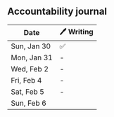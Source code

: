 ## Accountability journal

| Date        | 🖊 Writing |
| ----------- | --------- |
| Sun, Jan 30 | ✅         |
| Mon, Jan 31 | -         |
| Wed, Feb 2  | -         |
| Fri, Feb 4  | -         |
| Sat, Feb 5  | -         |
| Sun, Feb 6  |           |
